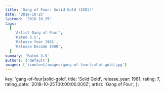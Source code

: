 ```yaml
---
title: 'Gang of Four: Solid Gold (1981)'
date: '2018-10-25'
lastmod: '2018-10-25'
tags:
  [
    'Artist Gang of Four',
    'Rated 3.5',
    'Release Year 1981',
    'Release Decade 1980',
  ]
summary: 'Rated 3.5'
authors: ['default']
images: ['/content/images/gang-of-four|solid-gold.jpg']
---
```


  key: 'gang-of-four|solid-gold',
  title: 'Solid Gold',
  release_year: 1981,
  rating: 7,
  rating_date: '2018-10-25T00:00:00.000Z',
  artist: 'Gang of Four',
};

<MusicRating data={data} />
